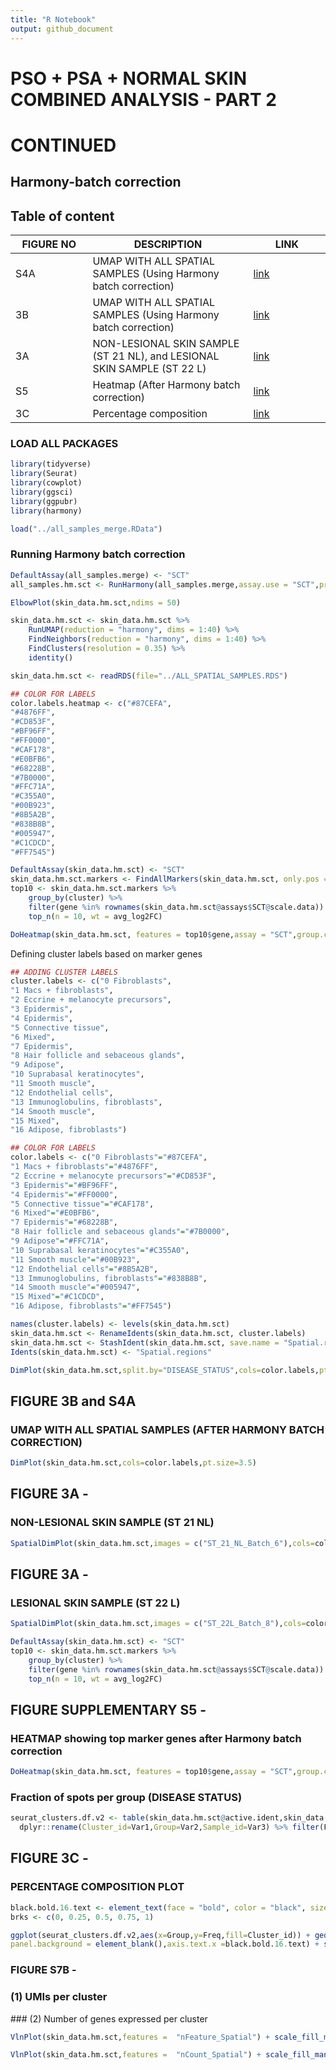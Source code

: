 ```yaml
---
title: "R Notebook"
output: github_document
---
```


# PSO + PSA + NORMAL SKIN COMBINED ANALYSIS - PART 2

# CONTINUED

## Harmony-batch correction

## Table of content

| FIGURE NO | DESCRIPTION                                                             | LINK        |
|------------------|-------------------------------------|------------------|
| S4A       | UMAP WITH ALL SPATIAL SAMPLES (Using Harmony batch correction)          | [link](#3b) |
| 3B        | UMAP WITH ALL SPATIAL SAMPLES (Using Harmony batch correction)          | [link](#3b) |
| 3A        | NON-LESIONAL SKIN SAMPLE (ST 21 NL), and LESIONAL SKIN SAMPLE (ST 22 L) | [link](#3a) |
| S5        | Heatmap (After Harmony batch correction)                                | [link](#s5) |
| 3C        | Percentage composition                                                  | [link](#3c) |

### LOAD ALL PACKAGES

```r
library(tidyverse)
library(Seurat)
library(cowplot)
library(ggsci)
library(ggpubr)
library(harmony)
```

```r
load("../all_samples_merge.RData")
```

### Running Harmony batch correction

```r
DefaultAssay(all_samples.merge) <- "SCT"
all_samples.hm.sct <- RunHarmony(all_samples.merge,assay.use = "SCT",project.dim = FALSE,group.by.vars = "sample.id")
```

```r
ElbowPlot(skin_data.hm.sct,ndims = 50)
```

```r
skin_data.hm.sct <- skin_data.hm.sct %>% 
    RunUMAP(reduction = "harmony", dims = 1:40) %>% 
    FindNeighbors(reduction = "harmony", dims = 1:40) %>% 
    FindClusters(resolution = 0.35) %>% 
    identity()
```

```r
skin_data.hm.sct <- readRDS(file="../ALL_SPATIAL_SAMPLES.RDS")
```

```r
## COLOR FOR LABELS
color.labels.heatmap <- c("#87CEFA",
"#4876FF",
"#CD853F",
"#BF96FF",
"#FF0000",
"#CAF178",
"#E0BFB6",
"#68228B",
"#7B0000",
"#FFC71A",
"#C355A0",
"#00B923",
"#8B5A2B",
"#838B8B",
"#005947",
"#C1CDCD",
"#FF7545")
```

```r
DefaultAssay(skin_data.hm.sct) <- "SCT"
skin_data.hm.sct.markers <- FindAllMarkers(skin_data.hm.sct, only.pos = TRUE, min.pct = 0.25, logfc.threshold = 0.25,assay = "SCT",) %>% filter(p_val_adj<0.05)
top10 <- skin_data.hm.sct.markers %>%
    group_by(cluster) %>%
    filter(gene %in% rownames(skin_data.hm.sct@assays$SCT@scale.data)) %>%
    top_n(n = 10, wt = avg_log2FC)

DoHeatmap(skin_data.hm.sct, features = top10$gene,assay = "SCT",group.colors = color.labels.heatmap,angle=90) + NoLegend()
```

Defining cluster labels based on marker genes

```r
## ADDING CLUSTER LABELS
cluster.labels <- c("0 Fibroblasts",
"1 Macs + fibroblasts",
"2 Eccrine + melanocyte precursors",
"3 Epidermis",
"4 Epidermis",
"5 Connective tissue",
"6 Mixed",
"7 Epidermis",
"8 Hair follicle and sebaceous glands",
"9 Adipose",
"10 Suprabasal keratinocytes",
"11 Smooth muscle",
"12 Endothelial cells",
"13 Immunoglobulins, fibroblasts",
"14 Smooth muscle",
"15 Mixed",
"16 Adipose, fibroblasts")

## COLOR FOR LABELS
color.labels <- c("0 Fibroblasts"="#87CEFA",
"1 Macs + fibroblasts"="#4876FF",
"2 Eccrine + melanocyte precursors"="#CD853F",
"3 Epidermis"="#BF96FF",
"4 Epidermis"="#FF0000",
"5 Connective tissue"="#CAF178",
"6 Mixed"="#E0BFB6",
"7 Epidermis"="#68228B",
"8 Hair follicle and sebaceous glands"="#7B0000",
"9 Adipose"="#FFC71A",
"10 Suprabasal keratinocytes"="#C355A0",
"11 Smooth muscle"="#00B923",
"12 Endothelial cells"="#8B5A2B",
"13 Immunoglobulins, fibroblasts"="#838B8B",
"14 Smooth muscle"="#005947",
"15 Mixed"="#C1CDCD",
"16 Adipose, fibroblasts"="#FF7545")
```

```r
names(cluster.labels) <- levels(skin_data.hm.sct)
skin_data.hm.sct <- RenameIdents(skin_data.hm.sct, cluster.labels)
skin_data.hm.sct <- StashIdent(skin_data.hm.sct, save.name = "Spatial.regions")
Idents(skin_data.hm.sct) <- "Spatial.regions"
```

```r
DimPlot(skin_data.hm.sct,split.by="DISEASE_STATUS",cols=color.labels,pt.size=3.5)
```

## FIGURE 3B and S4A

### UMAP WITH ALL SPATIAL SAMPLES (AFTER HARMONY BATCH CORRECTION)

<a id="3b">

```r
DimPlot(skin_data.hm.sct,cols=color.labels,pt.size=3.5)
```

</a>

## FIGURE 3A -

### NON-LESIONAL SKIN SAMPLE (ST 21 NL)

<a id="3a">

```r
SpatialDimPlot(skin_data.hm.sct,images = c("ST_21_NL_Batch_6"),cols=color.labels,pt.size.factor = 2.5)
```

## FIGURE 3A -

### LESIONAL SKIN SAMPLE (ST 22 L)

```r
SpatialDimPlot(skin_data.hm.sct,images = c("ST_22L_Batch_8"),cols=color.labels,pt.size.factor = 2.5)
```

</a>

```r
DefaultAssay(skin_data.hm.sct) <- "SCT"
top10 <- skin_data.hm.sct.markers %>%
    group_by(cluster) %>%
    filter(gene %in% rownames(skin_data.hm.sct@assays$SCT@scale.data)) %>%
    top_n(n = 10, wt = avg_log2FC)
```


## FIGURE SUPPLEMENTARY S5 - 

### HEATMAP showing top marker genes after Harmony batch correction
<a id="s5">
```r
DoHeatmap(skin_data.hm.sct, features = top10$gene,assay = "SCT",group.colors = color.labels,angle=90) + NoLegend()
```

</a>

### Fraction of spots per group (DISEASE STATUS)

```r
seurat_clusters.df.v2 <- table(skin_data.hm.sct@active.ident,skin_data.hm.sct@meta.data$DISEASE_STATUS,skin_data.hm.sct@meta.data$sample.id) %>% as.data.frame() %>%
  dplyr::rename(Cluster_id=Var1,Group=Var2,Sample_id=Var3) %>% filter(Freq!=0)  %>% group_by(Sample_id)%>% mutate(Fraction=Freq*100/sum(Freq)) %>% mutate(SUM_OF_FRACTIONS=sum(Fraction)) 
```

## FIGURE 3C -

### PERCENTAGE COMPOSITION PLOT
<a id="3c">
```r
black.bold.16.text <- element_text(face = "bold", color = "black", size = 14,angle = 90, vjust = 0.5, hjust=1)
brks <- c(0, 0.25, 0.5, 0.75, 1)

ggplot(seurat_clusters.df.v2,aes(x=Group,y=Freq,fill=Cluster_id)) + geom_bar(stat="identity",position="fill") + ggplot2::theme(panel.grid.major = element_blank(), panel.grid.minor = element_blank(),
panel.background = element_blank(),axis.text.x =black.bold.16.text) + scale_y_continuous(breaks = brks, labels = scales::percent(brks)) + scale_fill_manual(values = color.labels)
```

</a>

### FIGURE S7B -

### (1) UMIs per cluster
<a id="s7b">
### (2) Number of genes expressed per cluster

```r
VlnPlot(skin_data.hm.sct,features =  "nFeature_Spatial") + scale_fill_manual(values = color.labels)

VlnPlot(skin_data.hm.sct,features =  "nCount_Spatial") + scale_fill_manual(values = color.labels)
```
</a>
